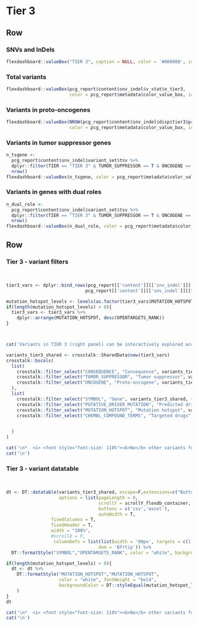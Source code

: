 Tier 3 {data-navmenu="SNVs and InDels"}
================================================================== 

Row
-------------------------------------

### SNVs and InDels

```r
flexdashboard::valueBox("TIER 3", caption = NULL, color = '#000000', icon = NULL)
```

### Total variants

```r
flexdashboard::valueBox(pcg_report$content$snv_indel$v_stat$n_tier3, 
                        color = pcg_report$metadata$color_value_box, icon = "fa-dna")
```

### Variants in proto-oncogenes

```r
flexdashboard::valueBox(NROW(pcg_report$content$snv_indel$disp$tier3$proto_oncogene), 
                        color = pcg_report$metadata$color_value_box, icon = "fa-dna")
```


### Variants in tumor suppressor genes

```r

n_tsgene <- 
  pcg_report$content$snv_indel$variant_set$tsv %>% 
  dplyr::filter(TIER == "TIER 3" & TUMOR_SUPPRESSOR == T & ONCOGENE == F) %>%
  nrow()
flexdashboard::valueBox(n_tsgene, color = pcg_report$metadata$color_value_box, icon = "fa-dna")
```

### Variants in genes with dual roles

```r

n_dual_role <- 
  pcg_report$content$snv_indel$variant_set$tsv %>% 
  dplyr::filter(TIER == "TIER 3" & TUMOR_SUPPRESSOR == T & ONCOGENE == T) %>%
  nrow() 
flexdashboard::valueBox(n_dual_role, color = pcg_report$metadata$color_value_box, icon = "fa-dna")
```


Row
-----------------------------------------------------

### Tier 3 - variant filters {data-padding=15 data-width=250}

<br>

```r

tier3_vars <- dplyr::bind_rows(pcg_report[['content']][['snv_indel']][["disp"]][['tier3']][['tumor_suppressor']],
                              pcg_report[['content']][['snv_indel']][["disp"]][['tier3']][['proto_oncogene']])

mutation_hotspot_levels <- levels(as.factor(tier3_vars$MUTATION_HOTSPOT))
if(length(mutation_hotspot_levels) > 0){
  tier3_vars <- tier3_vars %>%
    dplyr::arrange(MUTATION_HOTSPOT, desc(OPENTARGETS_RANK))
}



cat('Variants in TIER 3 (right panel) can be interactively explored according to various criteria\n:')

variants_tier3_shared <- crosstalk::SharedData$new(tier3_vars)
crosstalk::bscols(
  list(
    crosstalk::filter_select("CONSEQUENCE", "Consequence", variants_tier3_shared, ~CONSEQUENCE),
    crosstalk::filter_select("TUMOR_SUPPRESSOR", "Tumor suppressor", variants_tier3_shared, ~TUMOR_SUPPRESSOR),
    crosstalk::filter_select("ONCOGENE", "Proto-oncogene", variants_tier3_shared, ~ONCOGENE)
  ),
  list(
    crosstalk::filter_select("SYMBOL", "Gene", variants_tier3_shared, ~SYMBOL),
    crosstalk::filter_select("PUTATIVE_DRIVER_MUTATION", "Predicted driver mutation", variants_tier3_shared, ~PUTATIVE_DRIVER_MUTATION),
    crosstalk::filter_select("MUTATION_HOTSPOT", "Mutation hotspot", variants_tier3_shared, ~MUTATION_HOTSPOT),
    crosstalk::filter_select("CHEMBL_COMPOUND_TERMS", "Targeted drugs", variants_tier3_shared, ~CHEMBL_COMPOUND_TERMS)

    
  )
)

```


```r
cat('\n*  <i> <font style="font-size: 110%"><b>No</b> other variants found in proto-oncogenes or tumor suppressor genes.</font></i>', sep = '\n')
cat('\n')
```


### Tier 3  - variant datatable {data-padding=15}

<br>


```r


dt <- DT::datatable(variants_tier3_shared, escape=F,extensions=c("Buttons","Responsive"), 
                    options = list(pageLength = 8, 
                                   scrollY = scrollY_flexdb_container, 
                                   buttons = c('csv','excel'), 
                                   autoWidth = T, 
                 fixedColumns = T,
                 fixedHeader = T,
                 width = "100%",
                 #scrollX = F,
                  columnDefs = list(list(width = '90px', targets = c(1,2,3,4,5,6))),
                                   dom = 'Bfrtip')) %>%
  DT::formatStyle("SYMBOL","OPENTARGETS_RANK", color = "white", backgroundColor = DT::styleInterval(pcg_report[['content']][['report_display_config']][['opentargets_rank']][['breaks']], pcg_report[['content']][['report_display_config']][['opentargets_rank']][['colors']]))

if(length(mutation_hotspot_levels) > 0){
  dt <- dt %>%
    DT::formatStyle("MUTATION_HOTSPOT","MUTATION_HOTSPOT",
                    color = "white", fontWeight = "bold",
                    backgroundColor = DT::styleEqual(mutation_hotspot_levels, rep("black", length(mutation_hotspot_levels)))
    )
}
dt

```

```r
cat('\n*  <i> <font style="font-size: 110%"><b>No</b> other variants found in proto-oncogenes or tumor suppressor genes.</font></i>', sep = '\n')
cat('\n')
```

